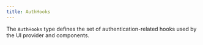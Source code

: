 ```yaml
---
title: AuthHooks
---
```


The `AuthHooks` type defines the set of authentication-related hooks used by the UI provider and components.

<AutoTypeTable path="../src/types/auth-hooks.ts" name="AuthHooks" /> 